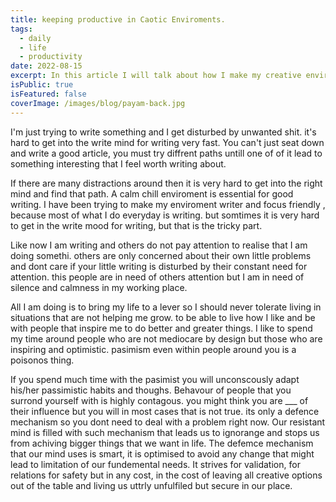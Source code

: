 ```yaml
---
title: keeping productive in Caotic Enviroments.
tags:
  - daily
  - life
  - productivity
date: 2022-08-15
excerpt: In this article I will talk about how I make my creative enviroment focus enhancing and how I avoid pesimism around my work.
isPublic: true
isFeatured: false
coverImage: /images/blog/payam-back.jpg
---
```


I'm just trying to write something and I get disturbed by unwanted shit.
it's hard to get into the write mind for writing very fast.
You can't just seat down and write a good article, you must try diffrent paths
untill one of of it lead to something interesting that I feel worth writing about.

If there are many distractions around then it is very hard to get into the right mind and find that path.
A calm chill enviroment is essential for good writing.
I have been trying to make my enviroment writer and focus friendly , because most of what I do everyday is writing.
but somtimes it is very hard to get in the write mood for writing, but that is the tricky part.

Like now I am writing and others do not pay attention to realise that I am doing somethi.
others are only concerned about their own little problems and dont care if your little writing is disturbed by their constant need for attention.
this people are in need of others attention but I am in need of silence and calmness in my working place.

All I am doing is to bring my life to a lever so I should never tolerate living in situations that are not helping me grow.
to be able to live how I like and be with people that inspire me to do better and greater things.
I like to spend my time around people who are not mediocare by design but those who are inspiring and optimistic.
pasimism even within people around you is a poisonos thing.

If you spend much time with the pasimist you will unconscously adapt his/her passimistic habits and thoughs.
Behavour of people that you surrond yourself with is highly contagous.
you might think you are \_\_\_ of their influence but you will in most cases that is not true.
its only a defence mechanism so you dont need to deal with a problem right now.
Our resistant mind is filled with such mechanism that leads us to ignorange and stops us from achiving bigger things that we want in life.
The defemce mechanism that our mind uses is smart, it is optimised to avoid any change that might lead to limitation of our fundemental needs.
It strives for validation, for relations for safety but in any cost, in the cost of leaving all creative options out of the table and living us uttrly unfulfiled but secure in our place.
